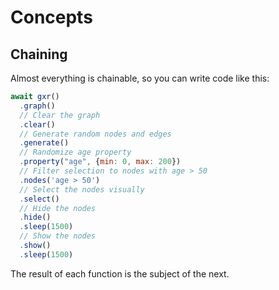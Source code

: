 # Concepts

## Chaining

Almost everything is chainable, so you can write code like this:

```js copy showLineNumbers filename="JavaScript"
await gxr()
  .graph()
  // Clear the graph
  .clear()
  // Generate random nodes and edges
  .generate()                           
  // Randomize age property
  .property("age", {min: 0, max: 200})
  // Filter selection to nodes with age > 50
  .nodes('age > 50')
  // Select the nodes visually
  .select()
  // Hide the nodes
  .hide()
  .sleep(1500)
  // Show the nodes
  .show()
  .sleep(1500)
```

The result of each function is the subject of the next.